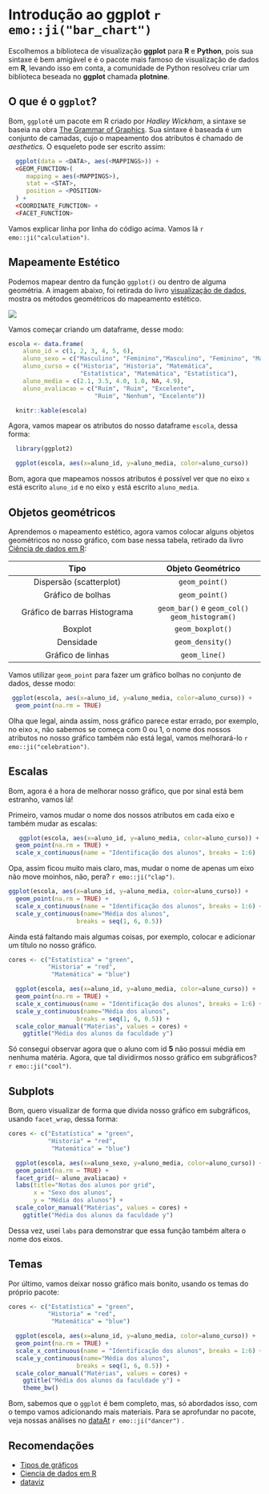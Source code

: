 # Introdução ao ggplot `r emo::ji("bar_chart")`

Escolhemos a biblioteca de visualização **ggplot** para **R** e **Python**, pois sua sintaxe é bem amigável e é o pacote mais famoso de visualização de dados em **R**, levando isso em conta, a comunidade de Python resolveu criar um biblioteca beseada no **ggplot** chamada **plotnine**.


## O que é o `ggplot`?

Bom, `ggplot`é um pacote em R criado por _Hadley Wickham_, a sintaxe se baseia na obra [The Grammar of Graphics](https://www.amazon.com/Grammar-Graphics-Statistics-Computing/dp/0387245448). Sua sintaxe é baseada é um conjunto de camadas, cujo o mapeamento dos atributos é chamado de _aesthetics_. O esqueleto pode ser escrito assim:

```r
  ggplot(data = <DATA>, aes(<MAPPINGS>)) + 
  <GEOM_FUNCTION>(
     mapping = aes(<MAPPINGS>),
     stat = <STAT>, 
     position = <POSITION>
  ) +
  <COORDINATE_FUNCTION> +
  <FACET_FUNCTION>  
```

Vamos explicar linha por linha do código acima. Vamos lá `r emo::ji("calculation")`.

## Mapeamente Estético

Podemos mapear dentro da função `ggplot()` ou dentro de alguma geométria. A imagem abaixo, foi retirada do livro [visualização de dados](https://serialmentor.com/dataviz),  mostra os métodos geométricos do mapeamento estético.

![](./images/aes_ggplot.png)


Vamos começar criando um dataframe, desse modo:

```r
escola <- data.frame(
    aluno_id = c(1, 2, 3, 4, 5, 6),
    aluno_sexo = c("Masculino", "Feminino","Masculino", "Feminino", "Masculino", "Feminino"),
    aluno_curso = c("Historia", "Historia", "Matemática",
                    "Estatística", "Matemática", "Estatística"),
    aluno_media = c(2.1, 3.5, 4.0, 1.0, NA, 4.9),
    aluno_avaliacao = c("Ruim", "Ruim", "Excelente",
                        "Ruim", "Nenhum", "Excelente"))

  knitr::kable(escola)
```

Agora, vamos mapear os atributos do nosso dataframe `escola`, dessa forma:

```r
  library(ggplot2)

  ggplot(escola, aes(x=aluno_id, y=aluno_media, color=aluno_curso))

```

Bom, agora que mapeamos nossos atributos é possível ver que no eixo `x` está escrito `aluno_id` e no eixo `y` está escrito `aluno_media`. 


## Objetos geométricos

Aprendemos o mapeamento estético, agora vamos colocar alguns objetos geométricos no nosso gráfico, com base nessa tabela, retirado da livro [Ciência de dados em R](https://cdr.ibpad.com.br/):

---------------------------------------------------------------------------------------------------------------------
                          Tipo                                                          Objeto Geométrico
------------------------------------------------------------    -----------------------------------------------------
                 Dispersão (scatterplot)                                                  `geom_point()`        
                 
                 Gráfico de bolhas                                                        `geom_point()`
                 
                 Gráfico de barras                                                    `geom_bar()` e `geom_col()`                      
                 Histograma                                                               `geom_histogram()`    
                 
                 Boxplot                                                                  `geom_boxplot()`
                 
                 Densidade                                                                `geom_density()`
                 
                 Gráfico de linhas                                                        `geom_line()`
----------------------------------------------------------------------------------------------------------------------

Vamos utilizar `geom_point` para fazer um gráfico bolhas no conjunto de dados, desse modo:

```r
 ggplot(escola, aes(x=aluno_id, y=aluno_media, color=aluno_curso)) + 
  geom_point(na.rm = TRUE) 
```


Olha que legal, ainda assim, noss gráfico parece estar errado, por exemplo, no eixo `x`, não sabemos se começa com 0 ou 1, o nome dos nossos atributos no nosso gráfico também não está legal, vamos melhorará-lo `r emo::ji("celebration")`.


## Escalas

Bom, agora é a hora de melhorar nosso gráfico, que por sinal está bem estranho, vamos lá!


Primeiro, vamos mudar o nome dos nossos atributos em cada eixo e também mudar as escalas:

```r
   ggplot(escola, aes(x=aluno_id, y=aluno_media, color=aluno_curso)) + 
  geom_point(na.rm = TRUE) + 
  scale_x_continuous(name = "Identificação dos alunos", breaks = 1:6)

```


Opa, assim ficou muito mais claro, mas, mudar o nome de apenas um eixo não move moinhos, não, pera? `r emo::ji("clap")`.


```r
ggplot(escola, aes(x=aluno_id, y=aluno_media, color=aluno_curso)) + 
  geom_point(na.rm = TRUE) + 
  scale_x_continuous(name = "Identificação dos alunos", breaks = 1:6) + 
  scale_y_continuous(name="Média dos alunos", 
                   breaks = seq(1, 6, 0.5))
```


Ainda está faltando mais algumas coisas, por exemplo, colocar e adicionar um título no nosso gráfico.


```r
cores <- c("Estatística" = "green",
           "Historia" = "red",
            "Matemática" = "blue")

  ggplot(escola, aes(x=aluno_id, y=aluno_media, color=aluno_curso)) + 
  geom_point(na.rm = TRUE) + 
  scale_x_continuous(name = "Identificação dos alunos", breaks = 1:6) + 
  scale_y_continuous(name="Média dos alunos", 
                   breaks = seq(1, 6, 0.5)) + 
  scale_color_manual("Matérias", values = cores) + 
    ggtitle("Média dos alunos da faculdade y")
```



Só consegui observar agora que o aluno com id **5** não possui média em nenhuma matéria. Agora, que tal dividirmos nosso gráfico em subgráficos? `r emo::ji("cool")`.


## Subplots

Bom, quero visualizar de forma que divida nosso gráfico em subgráficos, usando `facet_wrap`, dessa forma:


```r

cores <- c("Estatística" = "green",
           "Historia" = "red",
            "Matemática" = "blue")

  ggplot(escola, aes(x=aluno_sexo, y=aluno_media, color=aluno_curso)) + 
  geom_point(na.rm = TRUE) + 
  facet_grid(~ aluno_avaliacao) + 
  labs(title="Notas dos alunos por grid", 
       x = "Sexo dos alunos",
       y = "Média dos alunos") + 
  scale_color_manual("Matérias", values = cores) + 
    ggtitle("Média dos alunos da faculdade y")


```

Dessa vez, usei `labs` para demonstrar que essa função também altera o nome dos eixos.

## Temas

Por último, vamos deixar nosso gráfico mais bonito, usando os temas do próprio pacote:

```r
cores <- c("Estatística" = "green",
           "Historia" = "red",
            "Matemática" = "blue")

  ggplot(escola, aes(x=aluno_id, y=aluno_media, color=aluno_curso)) + 
  geom_point(na.rm = TRUE) + 
  scale_x_continuous(name = "Identificação dos alunos", breaks = 1:6) + 
  scale_y_continuous(name="Média dos alunos", 
                   breaks = seq(1, 6, 0.5)) + 
  scale_color_manual("Matérias", values = cores) + 
    ggtitle("Média dos alunos da faculdade y") + 
    theme_bw()

```


Bom, sabemos que o `ggplot` é bem completo, mas, só abordados isso, com o tempo vamos adicionando mais materiais. Para se aprofundar no pacote, veja nossas análises no [dataAt](https://github.com/dataAt/introducao-analise-de-dados/tree/master/src/R) `r emo::ji("dancer")` .

## Recomendações

- [Tipos de gráficos](https://camo.githubusercontent.com/ea2e9eda9b01fafc1213f5c400aa357584f40df8/687474703a2f2f626c6f672e76697375616c2e6c792f77702d636f6e74656e742f75706c6f6164732f323031342f30392f696d6167652d362e706e67)
- [Ciencia de dados em R](https://cdr.ibpad.com.br/)
- [dataviz](https://serialmentor.com/dataviz)
